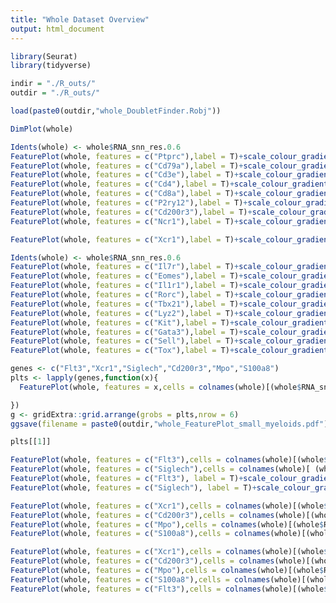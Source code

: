 ```yaml
---
title: "Whole Dataset Overview"
output: html_document
---
```


```r
library(Seurat)
library(tidyverse)
```

```r
indir = "./R_outs/"
outdir = "./R_outs/"
```

```r
load(paste0(outdir,"whole_DoubletFinder.Robj"))
```


```r
DimPlot(whole)
```

```r
Idents(whole) <- whole$RNA_snn_res.0.6
FeaturePlot(whole, features = c("Ptprc"),label = T)+scale_colour_gradientn(colors = c("grey", "red", "purple"))
FeaturePlot(whole, features = c("Cd79a"),label = T)+scale_colour_gradientn(colors = c("grey", "red", "purple"))
FeaturePlot(whole, features = c("Cd3e"),label = T)+scale_colour_gradientn(colors = c("grey", "red", "purple"))
FeaturePlot(whole, features = c("Cd4"),label = T)+scale_colour_gradientn(colors = c("grey", "red", "purple"))
FeaturePlot(whole, features = c("Cd8a"),label = T)+scale_colour_gradientn(colors = c("grey", "red", "purple"))
FeaturePlot(whole, features = c("P2ry12"),label = T)+scale_colour_gradientn(colors = c("grey", "red", "purple"))
FeaturePlot(whole, features = c("Cd200r3"),label = T)+scale_colour_gradientn(colors = c("grey", "red", "purple"))
FeaturePlot(whole, features = c("Ncr1"),label = T)+scale_colour_gradientn(colors = c("grey", "red", "purple"))
```


```r
FeaturePlot(whole, features = c("Xcr1"),label = T)+scale_colour_gradientn(colors = c("grey", "red", "purple"))
```


```r
Idents(whole) <- whole$RNA_snn_res.0.6
FeaturePlot(whole, features = c("Il7r"),label = T)+scale_colour_gradientn(colors = c("grey", "red", "purple"))
FeaturePlot(whole, features = c("Eomes"),label = T)+scale_colour_gradientn(colors = c("grey", "red", "purple"))
FeaturePlot(whole, features = c("Il1r1"),label = T)+scale_colour_gradientn(colors = c("grey", "red", "purple"))
FeaturePlot(whole, features = c("Rorc"),label = T)+scale_colour_gradientn(colors = c("grey", "red", "purple"))
FeaturePlot(whole, features = c("Tbx21"),label = T)+scale_colour_gradientn(colors = c("grey", "red", "purple"))
FeaturePlot(whole, features = c("Lyz2"),label = T)+scale_colour_gradientn(colors = c("grey", "red", "purple"))
FeaturePlot(whole, features = c("Kit"),label = T)+scale_colour_gradientn(colors = c("grey", "red", "purple"))
FeaturePlot(whole, features = c("Gata3"),label = T)+scale_colour_gradientn(colors = c("grey", "red", "purple"))
FeaturePlot(whole, features = c("Sell"),label = T)+scale_colour_gradientn(colors = c("grey", "red", "purple"))
FeaturePlot(whole, features = c("Tox"),label = T)+scale_colour_gradientn(colors = c("grey", "red", "purple"))
```

```r
genes <- c("Flt3","Xcr1","Siglech","Cd200r3","Mpo","S100a8")
plts <- lapply(genes,function(x){
  FeaturePlot(whole, features = x,cells = colnames(whole)[(whole$RNA_snn_res.0.6==14) | (whole$RNA_snn_res.0.6==20)], label = T,split.by = "orig.ident")

})
g <- gridExtra::grid.arrange(grobs = plts,nrow = 6)
ggsave(filename = paste0(outdir,"whole_FeaturePlot_small_myeloids.pdf"), plot = g, units = "cm",height = 60,width = 120)

```
```r
plts[[1]]
```


```r

FeaturePlot(whole, features = c("Flt3"),cells = colnames(whole)[(whole$RNA_snn_res.0.6==20)], label = T)+scale_colour_gradientn(colors = c("grey", "red", "purple"))
FeaturePlot(whole, features = c("Siglech"),cells = colnames(whole)[ (whole$RNA_snn_res.0.6==20)], label = T)+scale_colour_gradientn(colors = c("grey", "red", "purple"))
FeaturePlot(whole, features = c("Flt3"), label = T)+scale_colour_gradientn(colors = c("grey", "red", "purple"))
FeaturePlot(whole, features = c("Siglech"), label = T)+scale_colour_gradientn(colors = c("grey", "red", "purple"))
```
```r
FeaturePlot(whole, features = c("Xcr1"),cells = colnames(whole)[(whole$RNA_snn_res.0.6==14)], label = T,split.by = "orig.ident",ncol = 2)
FeaturePlot(whole, features = c("Cd200r3"),cells = colnames(whole)[(whole$RNA_snn_res.0.6==14)], label = T,split.by = "orig.ident",ncol = 2)
FeaturePlot(whole, features = c("Mpo"),cells = colnames(whole)[(whole$RNA_snn_res.0.6==14)], label = T,split.by = "orig.ident",ncol = 2)
FeaturePlot(whole, features = c("S100a8"),cells = colnames(whole)[(whole$RNA_snn_res.0.6==14)], label = T,split.by = "orig.ident",ncol = 2)
```
```r
FeaturePlot(whole, features = c("Xcr1"),cells = colnames(whole)[(whole$RNA_snn_res.0.6==14)], label = T)
FeaturePlot(whole, features = c("Cd200r3"),cells = colnames(whole)[(whole$RNA_snn_res.0.6==14)], label = T)
FeaturePlot(whole, features = c("Mpo"),cells = colnames(whole)[(whole$RNA_snn_res.0.6==14)], label = T)
FeaturePlot(whole, features = c("S100a8"),cells = colnames(whole)[(whole$RNA_snn_res.0.6==14)], label = T)
FeaturePlot(whole, features = c("Flt3"),cells = colnames(whole)[(whole$RNA_snn_res.0.6==14)], label = T)
```

